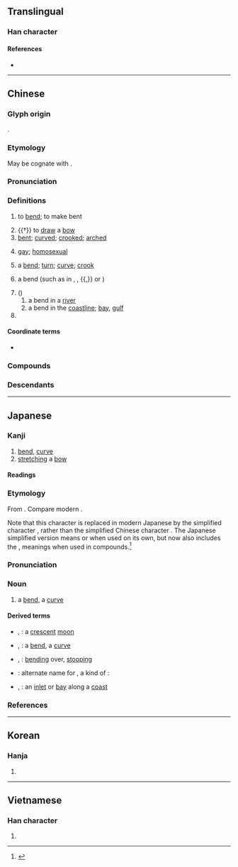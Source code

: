 {{also|弯}}
{{character info/new}}
==Translingual==

===Han character===
{{Han char|rn=57|rad=弓|as=19|sn=22|canj=VFN|four=22207|ids=⿱䜌弓}}

====References====
* {{Han ref|kx=0361.280|dkj=09904|dj=0680.060|hdz=21005.220|uh=5F4E|ud=24398|bh=C573|bd=50547}}

----

==Chinese==
{{zh-forms|s=弯}}

===Glyph origin===
{{Han etym}}
{{Han compound|弓|䜌|c1=s|c2=p|t1=bow|ls=psc}}.

===Etymology===
May be cognate with {{och-l|迂||to bend}}.

===Pronunciation===
{{zh-pron
|m=wān
|m-s=
|c=waan1
|c-t=
|g=
|h=pfs=vân
|j=
|mb=
|md=uăng
|mn=oaiⁿ/oan
|mn_note=oaiⁿ - vernacular; oan - literary
|mn-t=uang1
|w=1ue
|x=
|mc=y
|oc=y
|cat=v,a,n,cls
}}

===Definitions===
{{zh-hanzi}}

# to [[bend]]; to make bent
#: {{zh-x|彎腰}}
# {{†}} to [[draw]] a [[bow]]
# [[bent]]; [[curved]]; [[crooked]]; [[arched]]
#: {{zh-x|彎曲}}
#: {{zh-x|彎路}}
# {{lb|zh|neologism|opposite of {{zh-l|*直|straight}}}} [[gay]]; [[homosexual]]
#: {{zh-x|彎男}}
#: {{zh-x|變 彎}}
# a [[bend]]; [[turn]]; [[curve]]; [[crook]]
#: {{zh-x|彎子}}
#: {{zh-x|拐彎}}
# {{lb|zh|Chinese calligraphy}} a bend (such as in {{m|mul|㇉}}, {{m|mul|㇌}}, {{m|mul|㇟}}{{,}} or {{m|mul|㇠}})
# ({{zh-l|灣}})
## a bend in a [[river]]
## a bend in the [[coastline]]; [[bay]], [[gulf]]
# {{zh-classifier|[[bent]] objects, such as a quarter moon}}

====Coordinate terms====
* {{list:basic character strokes/zh}}

===Compounds===
{{zh-der|彎曲|彎弓|彎弓搭箭|彎度|急轉彎|彎腰駝背|急彎|彎路|彎跧|彎彎曲曲|彎子|彎道|大轉彎|彎奔|一彎|寧折不彎|截彎取直|拐彎抹角|曲曲彎彎|畫黛彎蛾|拐彎|盤馬彎弓|曲裡拐彎|拉彎兒|轉彎子|臂彎|繞彎子|轉彎|繞彎兒|轉彎抹角|遛彎兒|彎鉤|豎折彎鉤}}

===Descendants===
{{CJKV|彎|わん|만|loan}}

{{zh-cat|Elementary}}

----

==Japanese==

===Kanji===
{{ja-kanji|grade=|rs=弓19|shin=弯}}

# [[bend]], [[curve]]
# [[stretching]] a [[bow]]

====Readings====
{{ja-readings
|goon=えん
|kanon=わん
|kun=ひ-く, ひきまかな-う
}}

===Etymology===
{{ja-kanjitab|わん|yomi=on}}
From {{etyl|ltc|ja|sort=わん}} {{m|ltc|彎|tr=*quan}}. Compare modern {{etyl|cmn|-}} {{zh-l|彎|tr=wān}}.

Note that this character is replaced in modern Japanese by the simplified character {{m|ja|湾|tr=wan}}, rather than the simplified Chinese character {{m|zh|弯|tr=wān||bend, curve}}. The Japanese simplified version means {{m|en|bay}} or {{m|en|inlet}} when used on its own, but now also includes the {{m|en|bend}}, {{m|en|curve}} meanings when used in compounds.<ref name="KDJ">{{R:Kokugo Dai Jiten}}</ref>

===Pronunciation===
{{ja-pron|yomi=kanon|acc=1|わん}}

===Noun===
{{ja-noun|わん|shin=弯}}

# a [[bend]], a [[curve]]

====Derived terms====
{{der-top}}
* {{ja-l|彎月}}, {{ja-l|湾月|わんげつ|wangetsu}}: a [[crescent]] [[moon]]
* {{ja-l|彎曲}}, {{ja-l|湾曲|わんきょく|wankyoku}}: a [[bend]], a [[curve]]
* {{ja-l|彎屈}}, {{ja-l|湾屈|わんくつ|wankutsu}}: [[bending]] over, [[stooping]]
* {{ja-l|彎珠|わんじゅ|wanju}}: alternate name for {{m|ja|袴葛|tr=hakamakazura}}, a kind of {{vern|orchid tree}}: {{taxlink|Bauhinia japonica|species|noshow=1}}
* {{ja-l|彎入}}, {{ja-l|湾入|わんにゅう|wannyū}}: an [[inlet]] or [[bay]] along a [[coast]]
{{der-bottom}}

===References===
<references/>

----

==Korean==

===Hanja===
{{ko-hanja|hangeul=만|eumhun=|rv=man|mr=man|y=man}}

# {{defn|lang=ko|sort=弓19}}

----

==Vietnamese==

===Han character===
{{vi-readings|rs=弓19| hanviet = [[loan]], [[thoăn]]}}

# {{defn|lang=vi|sort=弓19}}

{{cln|vi|Han tu}}